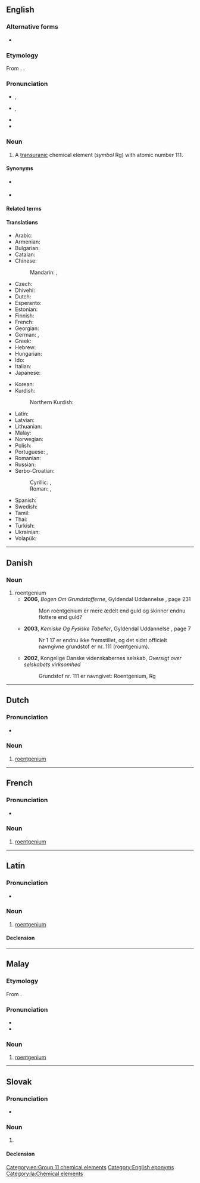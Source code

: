 {{also|Roentgenium|röntgenium}}
==English==
{{elements|en|Rg|darmstadtium|Ds|copernicium|Cn}}

===Alternative forms===
* {{alter|en|röntgenium||rare}}

===Etymology===
From {{suffix|en|Roentgen|ium}}. {{named-after|en|Wilhelm Roentgen|wplink==}}.

===Pronunciation===
* {{a|US}} {{enPR|rĕntgen'ēəm}}, {{IPA|en|/ɹɛntˈɡɛniəm/}}
* {{a|UK}} {{enPR|rŭntgen'ēəm}}, {{IPA|en|/ɹʌntˈɡɛniəm/}}
* {{audio|en|en-us-roentgenium.ogg|Audio (US)}}
* {{audio|en|En-uk-roentgenium.oga|Audio (UK)}}

===Noun===
{{en-noun|-}}
{{wikipedia}}

# A [[transuranic]] chemical element (''symbol'' Rg) with atomic number 111. [[Category:en:Group 11 chemical elements]]

====Synonyms====
* {{l|en|eka-gold}} {{qualifier|used before the element was discovered}}
* {{l|en|unununium}} {{qualifier|used before the element was officially named}}

====Related terms====
{{rel3|en|Roentgen
|roentgen
|roentgenate
}}

====Translations====
{{trans-top|chemical element}}
* Arabic: {{t|ar|رُونْتْجِينْيُوم|m|tr=rontginyum}}
* Armenian: {{t|hy|ռենտգենիում}}
* Bulgarian: {{t|bg|рьонтгений}}
* Catalan: {{t+|ca|roentgeni|m}}
* Chinese:
*: Mandarin: {{t+|cmn|錀}}, {{t+|cmn|𬬭|tr=lún}}
* Czech: {{t+|cs|roentgenium}}
* Dhivehi: {{t-needed|dv}}
* Dutch: {{t+|nl|roentgenium|n}}
* Esperanto: {{t+|eo|rentgenio}}
* Estonian: {{t+|et|röntgeenium}}
* Finnish: {{t+|fi|röntgenium}}
* French: {{t+|fr|roentgenium|m}}
* Georgian: {{t|ka|რენტგენიუმი}}
* German: {{t+|de|Roentgenium}}, {{t+|de|Röntgenium|n}}
* Greek: {{t+|el|ρεντγκένιο|n}}
* Hebrew: {{t+|he|רנטגניום}}
* Hungarian: {{t+|hu|röntgénium}}
* Ido: {{t|io|rentgeno}}
* Italian: {{t+|it|roentgenio|m}}
* Japanese: {{t+|ja|レントゲニウム|tr=rentogeniumu}}
{{trans-mid}}
* Korean: {{t+|ko|뢴트게늄}}
* Kurdish:
*: Northern Kurdish: {{t|kmr|ûnûnûnyûm}}
* Latin: {{t+check|la|roentgenium|n}}<!--Neo-Latin-->
* Latvian: {{t|lv|rentgenijs|m}}
* Lithuanian: {{t+|lt|rentgenis|m}}
* Malay: {{t|ms|roentgenium}}
* Norwegian: {{t|no|roentgenium}}
* Polish: {{t+|pl|roentgen|m}}
* Portuguese: {{t+|pt|roentgênio|m}} {{qualifier|Brazil}}, {{t+|pt|roentgénio|m}} {{qualifier|Portugal}}
* Romanian: {{t+|ro|roentgeniu}}
* Russian: {{t+|ru|рентге́ний|m}}
* Serbo-Croatian: {{t|sh|roentgenij}}
*: Cyrillic: {{t|sh|рентгенијум|m}}, {{t|sh|рендгениј|m}}
*: Roman: {{t|sh|rentgenijum|m}}, {{t|sh|rendgenij|m}}
* Spanish: {{t+|es|roentgenio|m}}
* Swedish: {{t+|sv|röntgenium}}
* Tamil: {{t|ta|யுனுனுனியம்}}
* Thai: {{t|th|เรินต์เกเนียม}}
* Turkish: {{t+|tr|röntgenyum}}
* Ukrainian: {{t|uk|рентґе́ній|m}}
* Volapük: {{t+|vo|röntgenin}}
{{trans-bottom}}

[[Category:English eponyms]]
{{topics|en|Group 11 chemical elements|Period 7 chemical elements}}

----

==Danish==

===Noun===
{{da-noun}}

# roentgenium
#* '''2006''', ''Bogen Om Grundstofferne'', Gyldendal Uddannelse {{ISBN|9788702050080}}, page 231
#*: Mon roentgenium er mere ædelt end guld og skinner endnu flottere end guld?
#* '''2003''', ''Kemiske Og Fysiske Tabeller'', Gyldendal Uddannelse {{ISBN|9788702025699}}, page 7
#*: Nr 1 17 er endnu ikke fremstillet, og det sidst officielt navngivne grundstof er nr. 111 (roentgenium).
#* '''2002''', Kongelige Danske videnskabernes selskab, ''Oversigt over selskabets virksomhed'' {{ISBN|9788778763594}}
#*: Grundstof nr. 111 er navngivet: Roentgenium, Rg

----

==Dutch==
{{wikipedia|lang=nl}}
{{elements|nl|Rg|darmstadtium|Ds|copernicium|Cn}}

===Pronunciation===
* {{audio|nl|Nl-roentgenium.ogg|Audio}}

===Noun===
{{nl-noun|n|-|-}}

# [[#English|roentgenium]]

----

==French==
{{wikipedia|lang=fr}}

===Pronunciation===
* {{fr-IPA|reu_ntguènium}}

===Noun===
{{fr-noun|m}}

# [[#English|roentgenium]]

{{C|fr|Chemical elements}}

----

==Latin==
{{wikipedia|lang=la}}

===Pronunciation===
* {{la-IPA|roentgenium}}

===Noun===
{{la-noun|roentgenium<2.-ium>}}

# [[#English|roentgenium]]

====Declension====
{{la-ndecl|roentgenium<2.-ium>}}

[[Category:la:Chemical elements]]

----

==Malay==
{{wikipedia|lang=ms}}
{{elements|ms|Rg|darmstadtium|Ds|kopernisium|Cn}}

===Etymology===
From {{bor|ms|en|roentgenium}}.

===Pronunciation===
* {{IPA|ms|[rɛn(tə)ɡɛniom]|[rɛn(tə)ɡɛniəm]}}
* {{rhymes|ms|iom|jom|om}}

===Noun===
{{head|ms|noun}}

# [[#English|roentgenium]] {{gloss|chemical element}}

----

==Slovak==
{{elements|sk|Rg|darmstadtium|Ds|kopernikium|Cn}}

===Pronunciation===
* {{IPA|sk|/ˈrɛnɡɛnium/|/ˈrœnɡɛnium/}}

===Noun===
{{sk-noun|g=n|gen=roentgenia|decl=mesto}}

# {{l|en|roentgenium}} {{gloss|element}}

====Declension====
{{sk-decl-noun-sg|roentgenium|roentgenia|roentgeniu|roentgenium|roentgeniu|roentgeniom}}